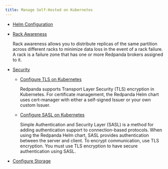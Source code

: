 ```yaml
---
title: Manage Self-Hosted on Kubernetes
---
```


<head>
    <meta name="title" content="Manage Self-Hosted on Kubernetes | Redpanda Docs"/>
    <meta name="description" content="Manage Self-Hosted on Kubernetes."/>
</head>

- [Helm Configuration](../kubernetes/helm-configuration)

- [Rack Awareness](../kubernetes/kubernetes-rack-awareness)

    Rack awareness allows you to distribute replicas of the same partition across different racks to minimize data loss in the event of a rack failure. A rack is a failure zone that has one or more Redpanda brokers assigned to it.

- [Security](../kubernetes/security)

  - [Configure TLS on Kubernetes](../kubernetes/security/kubernetes-tls)

      Redpanda supports Transport Layer Security (TLS) encryption in Kubernetes. For certificate management, the Redpanda Helm chart uses cert-manager with either a self-signed Issuer or your own custom Issuer.

  - [Configure SASL on Kubernetes](../kubernetes/security/sasl-kubernetes)

      Simple Authentication and Security Layer (SASL) is a method for adding authentication support to connection-based protocols. When using the Redpanda Helm chart, SASL provides authentication between the server and client. To encrypt communication, use TLS encryption. You must use TLS encryption to have secure authentication using SASL.

- [Configure Storage](../kubernetes/configure-storage)